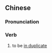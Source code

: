 {{also|一式贰份}}
==Chinese==
{{zh-forms|s=一式贰份}}

===Pronunciation===
{{zh-pron
|m=一shì'èrfèn
|c=jat1 sik1 ji6 fan6
|cat=v
}}

===Verb===
{{zh-verb}}

# to be [[in duplicate]]
#: {{zh-x|本 合同{tong} 一式貳份， 甲 乙 雙方 各 執 一 份。|''This contract '''is in duplicate'''; both parties hold one copy each.''}}
